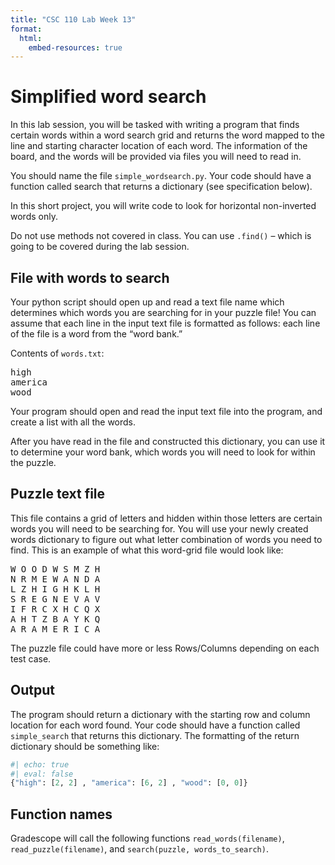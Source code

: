 ```yaml
---
title: "CSC 110 Lab Week 13"
format:
  html:
    embed-resources: true
---
```


# Simplified word search

In this lab session, you will be tasked with writing a program that finds certain words within a word search grid and returns the word mapped to the line and starting character location of each word. The information of the board, and the words will be provided via files you will need to read in.

You should name the file `simple_wordsearch.py`. Your code should have a function called search that returns a dictionary (see specification below).

In this short project, you will write code to look for horizontal non-inverted words only.

Do not use methods not covered in class. You can use `.find()` -- which is going to be covered during the lab session.

## File with words to search

Your python script should open up and read a text file name which determines which words you are searching for in your puzzle file! You can assume that each line in the input text file is formatted as follows: each line of the file is a word from the "word bank."

Contents of `words.txt`:

<pre>
high
america
wood
</pre>

Your program should open and read the input text file into the program, and create a list with all the words.

After you have read in the file and constructed this dictionary, you can use it to determine your word bank, which words you will need to look for within the puzzle.

## Puzzle text file

This file contains a grid of letters and hidden within those letters are certain words you will need to be searching for. You will use your newly created words dictionary to figure out what letter combination of words you need to find. This is an example of what this word-grid file would look like:

<pre>
W O O D W S M Z H 
N R M E W A N D A 
L Z H I G H K L H 
S R E G N E V A V 
I F R C X H C Q X 
A H T Z B A Y K Q 
A R A M E R I C A
</pre>

The puzzle file could have more or less Rows/Columns depending on each test case.

## Output

The program should return a dictionary with the starting row and column location for each word found. Your code should have a function called `simple_search` that returns this dictionary. The formatting of the return dictionary should be something like:

```python
#| echo: true
#| eval: false
{"high": [2, 2] , "america": [6, 2] , "wood": [0, 0]}
```

## Function names

Gradescope will call the following functions `read_words(filename)`, `read_puzzle(filename)`, and `search(puzzle, words_to_search)`.